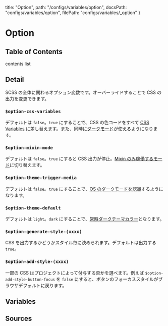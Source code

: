   title: "Option",
  path: "/configs/variables/option",
  docsPath: "configs/variables/option",
  filePath: "configs/variables/_option"
}


# Option

## Table of Contents

contents list

## Detail

SCSS の全体に関わるオプション変数です。オーバーライドすることで CSS の出力を変更できます。

### `$option-css-variables`

デフォルトは `false`。`true` にすることで、CSS の色コードをすべて [CSS Variables](/getting-started/css-variables) に差し替えます。また、同時に[ダークモード](/getting-started/dark-mode)が使えるようになります。

### `$option-mixin-mode`

デフォルトは `false`。`true` にすると CSS 出力が停止。[Mixin のみ稼働するモード](/getting-started/using-with-scss#mixin-mode)に切り替えます。

### `$option-theme-trigger-media`

デフォルトは `false`。`true` にすることで、[OS のダークモードを認識](/getting-started/dark-mode#trigger)するようになります。

### `$option-theme-default`

デフォルトは `light`。`dark` にすることで、[常時ダークテーマカラー](/getting-started/dark-mode#default-dark)となります。

### `$option-generate-style-(xxxx)`

CSS を出力するかどうかスタイル毎に決められます。デフォルトは出力する `true`。

### `$option-add-style-(xxxx)`

一部の CSS はプロジェクトによって付与する否かを選べます。例えば `$option-add-style-button-focus` を `false` にすると、ボタンのフォーカススタイルがブラウザデフォルトに戻ります。

## Variables

<PreviewVariablesSingle filePath={meta.filePath} viewCompiled={false} />

## Sources

<PreviewSources
  title={meta.title}
  docsPath={meta.docsPath}
  scssPath={meta.filePath}
/>
